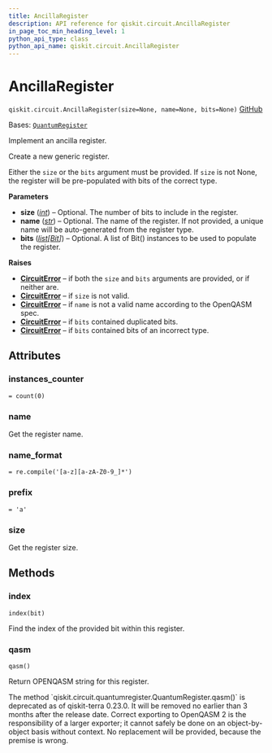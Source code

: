 ```yaml
---
title: AncillaRegister
description: API reference for qiskit.circuit.AncillaRegister
in_page_toc_min_heading_level: 1
python_api_type: class
python_api_name: qiskit.circuit.AncillaRegister
---
```


# AncillaRegister

<span id="qiskit.circuit.AncillaRegister" />

`qiskit.circuit.AncillaRegister(size=None, name=None, bits=None)` [GitHub](https://github.com/qiskit/qiskit/tree/stable/0.45/qiskit/circuit/quantumregister.py "view source code")

Bases: [`QuantumRegister`](qiskit.circuit.QuantumRegister "qiskit.circuit.quantumregister.QuantumRegister")

Implement an ancilla register.

Create a new generic register.

Either the `size` or the `bits` argument must be provided. If `size` is not None, the register will be pre-populated with bits of the correct type.

**Parameters**

*   **size** ([*int*](https://docs.python.org/3/library/functions.html#int "(in Python v3.12)")) – Optional. The number of bits to include in the register.
*   **name** ([*str*](https://docs.python.org/3/library/stdtypes.html#str "(in Python v3.12)")) – Optional. The name of the register. If not provided, a unique name will be auto-generated from the register type.
*   **bits** ([*list*](https://docs.python.org/3/library/stdtypes.html#list "(in Python v3.12)")*\[*[*Bit*](qiskit.circuit.Bit "qiskit.circuit.Bit")*]*) – Optional. A list of Bit() instances to be used to populate the register.

**Raises**

*   [**CircuitError**](circuit#qiskit.circuit.CircuitError "qiskit.circuit.CircuitError") – if both the `size` and `bits` arguments are provided, or if neither are.
*   [**CircuitError**](circuit#qiskit.circuit.CircuitError "qiskit.circuit.CircuitError") – if `size` is not valid.
*   [**CircuitError**](circuit#qiskit.circuit.CircuitError "qiskit.circuit.CircuitError") – if `name` is not a valid name according to the OpenQASM spec.
*   [**CircuitError**](circuit#qiskit.circuit.CircuitError "qiskit.circuit.CircuitError") – if `bits` contained duplicated bits.
*   [**CircuitError**](circuit#qiskit.circuit.CircuitError "qiskit.circuit.CircuitError") – if `bits` contained bits of an incorrect type.

## Attributes

<span id="qiskit.circuit.AncillaRegister.instances_counter" />

### instances\_counter

`= count(0)`

<span id="qiskit.circuit.AncillaRegister.name" />

### name

Get the register name.

<span id="qiskit.circuit.AncillaRegister.name_format" />

### name\_format

`= re.compile('[a-z][a-zA-Z0-9_]*')`

<span id="qiskit.circuit.AncillaRegister.prefix" />

### prefix

`= 'a'`

<span id="qiskit.circuit.AncillaRegister.size" />

### size

Get the register size.

## Methods

### index

<span id="qiskit.circuit.AncillaRegister.index" />

`index(bit)`

Find the index of the provided bit within this register.

### qasm

<span id="qiskit.circuit.AncillaRegister.qasm" />

`qasm()`

Return OPENQASM string for this register.

<Admonition title="Deprecated since version 0.23.0" type="danger">
  The method `qiskit.circuit.quantumregister.QuantumRegister.qasm()` is deprecated as of qiskit-terra 0.23.0. It will be removed no earlier than 3 months after the release date. Correct exporting to OpenQASM 2 is the responsibility of a larger exporter; it cannot safely be done on an object-by-object basis without context. No replacement will be provided, because the premise is wrong.
</Admonition>

